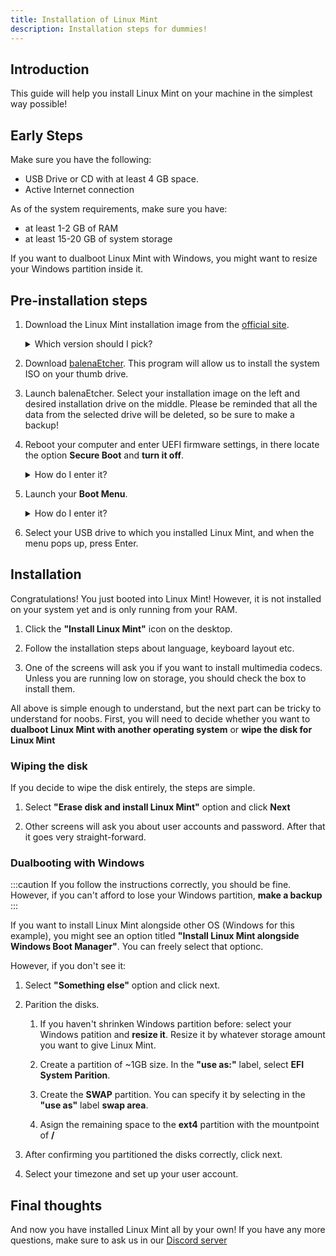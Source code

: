 ```yaml
---
title: Installation of Linux Mint
description: Installation steps for dummies!
---
```



## Introduction

This guide will help you install Linux Mint on your machine in the simplest way possible!

## Early Steps

Make sure you have the following:

- USB Drive or CD with at least 4 GB space.
- Active Internet connection

As of the system requirements, make sure you have:

- at least 1-2 GB of RAM
- at least 15-20 GB of system storage

If you want to dualboot Linux Mint with Windows, you might want to resize your Windows partition inside it.

## Pre-installation steps

<Steps>

1. Download the Linux Mint installation image from the [official site](https://www.linuxmint.com/).

    <details>
    <summary>Which version should I pick?</summary>
    When downloading Linux Mint ISO, you will have an option do download either **Cinnamon**, **XFCE** or **MATE** versions. While it doesn't matter for the most part, keep in mind that Cinnamon version could be more resource-hungry. Focus on whichever version do you like the look of the most!
    </details>

2. Download [balenaEtcher](https://etcher.balena.io/). This program will allow us to install the system ISO on your thumb drive.

3. Launch balenaEtcher. Select your installation image on the left and desired installation drive on the middle. Please be reminded that all the data from the selected drive will be deleted, so be sure to make a backup!

4. Reboot your computer and enter UEFI firmware settings, in there locate the option **Secure Boot** and **turn it off**.

    <details>
    <summary>How do I enter it?</summary>
    You should be able to figure out your BIOS key by simply searching "(your manufacturer's motherboard/laptop) BIOS key". However, on most occasions, it is either **F2** or **Delete**. You can enter the UEFI firmware settings by "spamming" your BIOS key while your PC boots up.
    </details>

5. Launch your **Boot Menu**.

    <details>
    <summary>How do I enter it?</summary>
    You should be able to figure out your Boot Menu key the same way as before. However, most commonly it is the **F9** or **Esc** key. Mashing this button during your PC startup should bring up boot menu.
    </details>

6. Select your USB drive to which you installed Linux Mint, and when the menu pops up, press Enter.

</Steps>

## Installation

Congratulations! You just booted into Linux Mint! However, it is not installed on your system yet and is only running from your RAM.

<Steps>

1. Click the **"Install Linux Mint"** icon on the desktop.

2. Follow the installation steps about language, keyboard layout etc.

3. One of the screens will ask you if you want to install multimedia codecs. Unless you are running low on storage, you should check the box to install them.

</Steps>

All above is simple enough to understand, but the next part can be tricky to understand for noobs. First, you will need to decide whether you want to **dualboot Linux Mint with another operating system** or **wipe the disk for Linux Mint**

### Wiping the disk

If you decide to wipe the disk entirely, the steps are simple.

<Steps>

1. Select **"Erase disk and install Linux Mint"** option and click **Next**

2. Other screens will ask you about user accounts and password. After that it goes very straight-forward.

</Steps>

### Dualbooting with Windows

:::caution
If you follow the instructions correctly, you should be fine. However, if you can't afford to lose your Windows partition, **make a backup**
:::

If you want to install Linux Mint alongside other OS (Windows for this example), you might see an option titled **"Install Linux Mint alongside Windows Boot Manager"**. You can freely select that optionc.

However, if you don't see it:

<Steps>

1. Select **"Something else"** option and click next.

2. Parition the disks. 

    <Steps>

    1. If you haven't shrinken Windows partition before: select your Windows patition and **resize it**. Resize it by whatever storage amount you want to give Linux Mint.

    2. Create a partition of ~1GB size. In the **"use as:"** label, select **EFI System Parition**.

    3. Create the **SWAP** partition. You can specify it by selecting in the **"use as"** label **swap area**.

    4. Asign the remaining space to the **ext4** partition with the mountpoint of **/**

    </Steps>

3. After confirming you partitioned the disks correctly, click next.

4. Select your timezone and set up your user account.

</Steps>

## Final thoughts

And now you have installed Linux Mint all by your own! If you have any more questions, make sure to ask us in our [Discord server](https://rimswiki.xyz/discord)